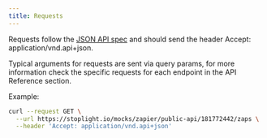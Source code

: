 ```yaml
---
title: Requests
---
```


Requests follow the [JSON API spec](https://jsonapi.org/format/#fetching) and should send the header Accept: application/vnd.api+json.

Typical arguments for requests are sent via query params, for more information check the specific requests for each endpoint in the API Reference section.

Example:

```bash
curl --request GET \
  --url https://stoplight.io/mocks/zapier/public-api/181772442/zaps \
  --header 'Accept: application/vnd.api+json'
```
